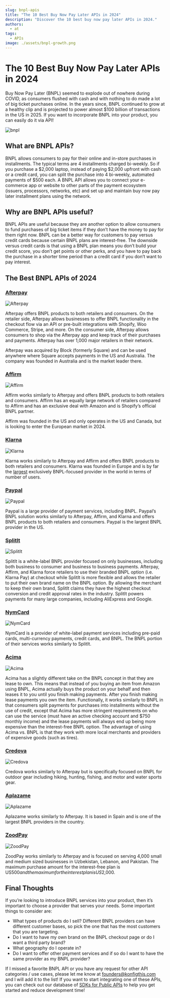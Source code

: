 ```yaml
---
slug: bnpl-apis
title: "The 10 Best Buy Now Pay Later APIs in 2024"
description: "Discover the 10 best buy now pay later APIs in 2024."
authors:
  - at
tags:
  - APIs
image: ./assets/bnpl-growth.png
---
```


# The 10 Best Buy Now Pay Later APIs in 2024

Buy Now Pay Later (BNPL) seemed to explode out of nowhere during COVID, as consumers flushed with cash and with nothing to do made a lot of big ticket purchases online. In the years since, BNPL continued to grow at a healthy clip and is projected to power almost $100 billion of transactions in the US in 2025. If you want to incorporate BNPL into your product, you can easily do it via API!

![bnpl](./assets/bnpl-growth.png)


## What are BNPL APIs?

BNPL allows consumers to pay for their online and in-store purchases in installments. The typical terms are 4 installments charged bi-weekly. So if you purchase a $2,000 laptop, instead of paying $2,000 upfront with cash or a credit card, you can split the purchase into 4 bi-weekly, automated payments of $500 each. A BNPL API allows you to connect your e-commerce app or website to other parts of the payment ecosystem (issuers, processors, networks, etc) and set up and maintain buy now pay later installment plans using the network.

## Why are BNPL APIs useful?

BNPL APIs are useful because they are another option to allow consumers to fund purchases of big ticket items if they don’t have the money to pay for them right now. BNPL can be a better way for customers to pay versus credit cards because certain BNPL plans are interest-free. The downside versus credit cards is that using a BNPL plan means you don’t build your credit score, you don’t get points or other perks, and you have to pay back the purchase in a shorter time period than a credit card if you don’t want to pay interest.

## The Best BNPL APIs of 2024

### [Afterpay](https://www.afterpay.com/en-US)

![Afterpay](./assets/afterpay.png)

Afterpay offers BNPL products to both retailers and consumers. On the retailer side, Afterpay allows businesses to offer BNPL functionality in the checkout flow via an API or pre-built integrations with Shopify, Woo Commerce, Stripe, and more. On the consumer side, Afterpay allows consumers to shop via the Afterpay app and keep track of their purchases and payments. Afterpay has over 1,000 major retailers in their network. 

Afterpay was acquired by Block (formerly Square) and can be used anywhere where Square accepts payments in the US and Australia. The company was founded in Australia and is the market leader there.

### [Affirm](https://www.affirm.com/)

![Affirm](./assets/affirm.png)

Affirm works similarly to Afterpay and offers BNPL products to both retailers and consumers. Affirm has an equally large network of retailers compared to Affirm and has an exclusive deal with Amazon and is Shopify’s official BNPL partner.

Affirm was founded in the US and only operates in the US and Canada, but is looking to enter the European market in 2024.

### [Klarna](https://www.klarna.com/)

![Klarna](./assets/klarna.png)

Klarna works similarly to Afterpay and Affirm and offers BNPL products to both retailers and consumers. Klarna was founded in Europe and is by far the [largest](https://explodingtopics.com/blog/bnpl-stats) exclusively BNPL-focused provider in the world in terms of number of users.

### [Paypal](https://www.paypal.com/us/enterprise/payment-processing/accept-pay-later)

![Paypal](./assets/paypal.png)

Paypal is a large provider of payment services, including BNPL. Paypal’s BNPL solution works similarly to Afterpay, Affirm, and Klarna and offers BNPL products to both retailers and consumers. Paypal is the largest BNPL provider in the US.

### [SplitIt](https://www.splitit.com/)

![SplitIt](./assets/splitit.png)

SplitIt is a white-label BNPL provider focused on only businesses, including both business to consumer and business to business payments. Afterpay, Affirm, and Klarna force retailers to use their branded BNPL option (i.e. Klarna Pay) at checkout while SplitIt is more flexible and allows the retailer to put their own brand name on the BNPL option. By allowing the merchant to keep their own brand, SplitIt claims they have the highest checkout conversion and credit approval rates in the industry. SplitIt powers payments for many large companies, including AliExpress and Google.

### [NymCard](https://nymcard.com/)

![NymCard](./assets/nymcard.png)

NymCard is a provider of white-label payment services including pre-paid cards, multi-currency payments, credit cards, and BNPL. The BNPL portion of their services works similarly to SplitIt. 

### [Acima](https://www.acima.com/)

![Acima](./assets/acima.png)

Acima has a slightly different take on the BNPL concept in that they are lease to own. This means that instead of you buying an item from Amazon using BNPL, Acima actually buys the product on your behalf and then leases it to you until you finish making payments. After you finish making lease payments you own the item. Functionally, it works similarly to BNPL in that consumers split payments for purchases into installments without the use of credit, except that Acima has more stringent requirements on who can use the service (must have an active checking account and $750 monthly income) and the lease payments will always end up being more expensive than the interest-free BNPL option. The advantage of using Acima vs. BNPL is that they work with more local merchants and providers of expensive goods (such as tires). 

### [Credova](https://credova.com/)

![Credova](./assets/credova.png)

Credova works similarly to Afterpay but is specifically focused on BNPL for outdoor gear including hiking, hunting, fishing, and motor and water sports gear. 

### [Aplazame](https://aplazame.com/)

![Aplazame](./assets/aplazame.png)

Aplazame works similarly to Afterpay. It is based in Spain and is one of the largest BNPL providers in the country. 

### [ZoodPay](https://www.zood.biz/pay)

![ZoodPay](./assets/zoodpay.png)

ZoodPay works similarly to Afterpay and is focused on serving 4,000 small and medium sized businesses in Uzbekistan, Lebanon, and Pakistan. The maximum purchase amount for the interest-free plan is US$500 and the maximum for the interest plan is US$2,000. 

## Final Thoughts

If you’re looking to introduce BNPL services into your product, then it’s important to choose a provider that serves your needs. Some important things to consider are:

- What types of products do I sell? Different BNPL providers can have different customer bases, so pick the one that has the most customers that you are targeting.
- Do I want to have my own brand on the BNPL checkout page or do I want a third party brand?
- What geography do I operate in?
- Do I want to offer other payment services and if so do I want to have the same provider as my BNPL provider?

If I missed a favorite BNPL API or you have
any request for other API categories / use cases, please let me know at
founders@konfigthis.com and I will add it to the list! If you want to start
integrating one of these APIs, you can check out our database of [SDKs for
Public APIs](https://konfigthis.com/sdk/category/all) to help you get started
and reduce development time!
